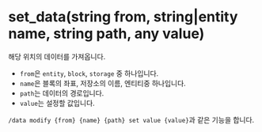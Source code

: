 # set_data(string from, string|entity name, string path, any value)

해당 위치의 데이터를 가져옵니다.

- `from`은 `entity`, `block`, `storage` 중 하나입니다.
- `name`은 블록의 좌표, 저장소의 이름, 엔티티중 하나입니다.
- `path`는 데이터의 경로입니다.
- `value`는 설정할 값입니다.

`/data modify {from} {name} {path} set value {value}`과 같은 기능을 합니다.
